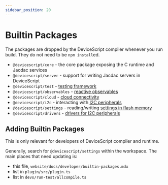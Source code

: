```yaml
---
sidebar_position: 20
---
```


# Builtin Packages

The packages are dropped by the DeviceScript compiler whenever you run build.
They do not need to be `npm install`ed.

-   `@devicescript/core` - the core package exposing the C runtime and Jacdac services
-   `@devicescript/server` - support for writing Jacdac servers in DeviceScript
-   `@devicescript/test` - [testing framework](/developer/testing)
-   `@devicescript/observables` - [reactive observables](/developer/observables)
-   `@devicescript/cloud` - [cloud connectivity](/developer/cloud)
-   `@devicescript/i2c` - interacting with [I2C peripherals](/developer/cloud)
-   `@devicescript/settings` - reading/writing [settings in flash memory](/developer/cloud)
-   `@devicescript/drivers` - [drivers for I2C peripherals](/developer/drivers)

## Adding Builtin Packages

This is only relevant for developers of DeviceScript compiler and runtime.

Generally, search for `@devicescript/settings` within the workspace.
The main places that need updating is:

-   this file, `website/docs/developer/builtin-packages.mdx`
-   list in `plugin/src/plugin.ts`
-   list in `devs/run-test/allcompile.ts`
